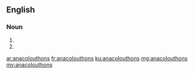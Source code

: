==English==

===Noun===
{{head|en|noun plural form}}

# {{plural of|anacolouthon|lang=en}}
# {{alternative spelling of|anacoluthons|lang=en}}

[[ar:anacolouthons]]
[[fr:anacolouthons]]
[[ku:anacolouthons]]
[[mg:anacolouthons]]
[[my:anacolouthons]]